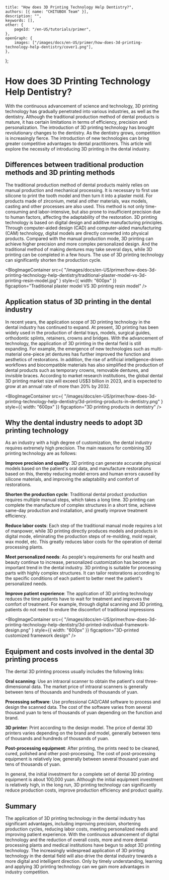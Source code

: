 	title: "How does 3D Printing Technology Help Dentistry?",
	authors: [{ name: "CHITUBOX Team" }],
	description: "",
	keywords: [],
	other: {
		pageId: "/en-US/tutorials/primer",
	},
	openGraph: {
		images: ["/images/docs/en-US/primer/how-does-3d-printing-technology-help-dentistry/cover1.png"],
	},
};

# How does 3D Printing Technology Help Dentistry?


With the continuous advancement of science and technology, 3D printing technology has gradually penetrated into various industries, as well as the dentistry. Although the traditional production method of dental products is mature, it has certain limitations in terms of efficiency, precision and personalization. The introduction of 3D printing technology has brought revolutionary changes to the dentistry. As the dentistry grows, competition is increasingly fierce. The introduction of new technologies can bring greater competitive advantages to dental practitioners. This article will explore the necessity of introducing 3D printing in the dental industry.

## Differences between traditional production methods and 3D printing methods

The traditional production method of dental products mainly relies on manual production and mechanical processing. It is necessary to first use silicone to print the tooth model and then turn it into a plaster mold. For products made of zirconium, metal and other materials, wax models, casting and other processes are also used. This method is not only time-consuming and labor-intensive, but also prone to insufficient precision due to human factors, affecting the adaptability of the restoration. 3D printing technology is based on digital design and additive manufacturing principles. Through computer-aided design (CAD) and computer-aided manufacturing (CAM) technology, digital models are directly converted into physical products. Compared with the manual production mode, 3D printing can achieve higher precision and more complex personalized design. And the traditional method of making dentures may take several days, while 3D printing can be completed in a few hours. The use of 3D printing technology can significantly shorten the production cycle.

<BlogImageContainer
	src={
    		"/images/docs/en-US/primer/how-does-3d-printing-technology-help-dentistry/traditional-plaster-model-vs-3d-printing-resin-model.jpg"
	}
	style={{ width: "600px" }}
	figcaption="Traditional plaster model VS 3D printing resin model"
/>

## Application status of 3D printing in the dental industry

In recent years, the application scope of 3D printing technology in the dental industry has continued to expand. At present, 3D printing has been widely used in the production of dental trays, models, surgical guides, orthodontic splints, retainers, crowns and bridges. With the advancement of technology, the application of 3D printing in the dental field is still expanding. For example, the emergence of new technologies such as multi-material one-piece jet dentures has further improved the function and aesthetics of restorations. In addition, the rise of artificial intelligence-driven workflows and biocompatible materials has also simplified the production of dental products such as temporary crowns, removable dentures, and invisible braces. According to market research institutions, the global dental 3D printing market size will exceed US$3 billion in 2023, and is expected to grow at an annual rate of more than 20% by 2032.

<BlogImageContainer
	src={
    		"/images/docs/en-US/primer/how-does-3d-printing-technology-help-dentistry/3d-printing-products-in-dentistry.png"
	}
	style={{ width: "600px" }}
	figcaption="3D printing products in dentistry"
/>

## Why the dental industry needs to adopt 3D printing technology

As an industry with a high degree of customization, the dental industry requires extremely high precision. The main reasons for combining 3D printing technology are as follows:

**Improve precision and quality**: 3D printing can generate accurate physical models based on the patient's oral data, and manufacture restorations based on this, thereby reducing model errors and human errors caused by silicone materials, and improving the adaptability and comfort of restorations.

**Shorten the production cycle**: Traditional dental product production requires multiple manual steps, which takes a long time. 3D printing can complete the manufacture of complex structures in a short time, achieve same-day production and installation, and greatly improve treatment efficiency.

**Reduce labor costs**: Each step of the traditional manual mode requires a lot of manpower, while 3D printing directly produces models and products in digital mode, eliminating the production steps of re-molding, mold repair, wax model, etc. This greatly reduces labor costs for the operation of dental processing plants.

**Meet personalized needs**: As people's requirements for oral health and beauty continue to increase, personalized customization has become an important trend in the dental industry. 3D printing is suitable for processing parts with highly complex structures. It can tailor restorations according to the specific conditions of each patient to better meet the patient's personalized needs.

**Improve patient experience**: The application of 3D printing technology reduces the time patients have to wait for treatment and improves the comfort of treatment. For example, through digital scanning and 3D printing, patients do not need to endure the discomfort of traditional impressions

<BlogImageContainer
	src={
    		"/images/docs/en-US/primer/how-does-3d-printing-technology-help-dentistry/3d-printed-individual-framework-design.png"
	}
	style={{ width: "600px" }}
	figcaption="3D-printed customized framework design"
/>

## Equipment and costs involved in the dental 3D printing process

The dental 3D printing process usually includes the following links:

**Oral scanning**: Use an intraoral scanner to obtain the patient's oral three-dimensional data. The market price of intraoral scanners is generally between tens of thousands and hundreds of thousands of yuan.

**Processing software**: Use professional CAD/CAM software to process and design the scanned data. The cost of the software varies from several thousand yuan to tens of thousands of yuan depending on the function and brand.

**3D printer**: Print according to the design model. The price of dental 3D printers varies depending on the brand and model, generally between tens of thousands and hundreds of thousands of yuan.

**Post-processing equipment**: After printing, the prints need to be cleaned, cured, polished and other post-processing. The cost of post-processing equipment is relatively low, generally between several thousand yuan and tens of thousands of yuan.

In general, the initial investment for a complete set of dental 3D printing equipment is about 100,000 yuan. Although the initial equipment investment is relatively high, in the long run, 3D printing technology can significantly reduce production costs, improve production efficiency and product quality.


## Summary

The application of 3D printing technology in the dental industry has significant advantages, including improving precision, shortening production cycles, reducing labor costs, meeting personalized needs and improving patient experience. With the continuous advancement of digital technology and the reduction of overall costs, more and more dental processing plants and medical institutions have begun to adopt 3D printing technology. The increasingly widespread application of 3D printing technology in the dental field will also drive the dental industry towards a more digital and intelligent direction. Only by timely understanding, learning and applying 3D printing technology can we gain more advantages in industry competition.
